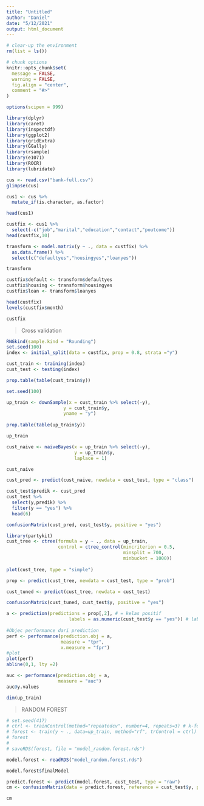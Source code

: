 ```yaml
---
title: "Untitled"
author: "Daniel"
date: "5/12/2021"
output: html_document
---
```


```r
# clear-up the environment
rm(list = ls())

# chunk options
knitr::opts_chunk$set(
  message = FALSE,
  warning = FALSE,
  fig.align = "center",
  comment = "#>"
)

options(scipen = 999)

```

```r
library(dplyr)
library(caret)
library(inspectdf)
library(ggplot2)
library(gridExtra)
library(GGally)
library(rsample)
library(e1071)
library(ROCR)
library(lubridate)
```

```r
cus <- read.csv("bank-full.csv")
glimpse(cus)
```
```r
cus1 <- cus %>% 
  mutate_if(is.character, as.factor)
```

```r
head(cus1)
```

```r
custfix <- cus1 %>% 
  select(-c("job","marital","education","contact","poutcome"))
head(custfix,10)
```

```r
transform <- model.matrix(y ~ ., data = custfix) %>% 
  as.data.frame() %>% 
  select(c("defaultyes","housingyes","loanyes"))
```

```r
transform
```

```r
custfix$default <- transform$defaultyes
custfix$housing <- transform$housingyes
custfix$loan <- transform$loanyes

```

```r
head(custfix)
levels(custfix$month)
```
```r
custfix
```


> Cross validation

```r
RNGkind(sample.kind = "Rounding")
set.seed(100)
index <- initial_split(data = custfix, prop = 0.8, strata ="y")

cust_train <- training(index)
cust_test <- testing(index)
```

```r
prop.table(table(cust_train$y))
```
```r
set.seed(100)

up_train <- downSample(x = cust_train %>% select(-y),
                     y = cust_train$y,
                     yname = "y")
                     
prop.table(table(up_train$y))
```
```r
up_train
```


```r
cust_naive <- naiveBayes(x = up_train %>% select(-y),
                         y = up_train$y,
                         laplace = 1)
```


```r
cust_naive
```

```r
cust_pred <- predict(cust_naive, newdata = cust_test, type = "class")
```


```r
cust_test$predik <- cust_pred
cust_test %>% 
  select(y,predik) %>% 
  filter(y == "yes") %>% 
  head(6)
```


```r
confusionMatrix(cust_pred, cust_test$y, positive = "yes")
```

```r
library(partykit)
cust_tree <- ctree(formula = y ~ ., data = up_train,
                   control = ctree_control(mincriterion = 0.5,
                                           minsplit = 700,
                                           minbucket = 1000))
                                          
plot(cust_tree, type = "simple")
```
```r
prop <- predict(cust_tree, newdata = cust_test, type = "prob")
```


```r
cust_tuned <- predict(cust_tree, newdata = cust_test)

confusionMatrix(cust_tuned, cust_test$y, positive = "yes")
```

```r
a <- prediction(predictions = prop[,2], # = kelas positif
                       labels = as.numeric(cust_test$y == "yes")) # label kelas positif
        
#Objec performance dari prediction
perf <- performance(prediction.obj = a,
                    measure = "tpr",
                    x.measure = "fpr")
#plot
plot(perf)
abline(0,1, lty =2)
```

```r
auc <- performance(prediction.obj = a,
                   measure = "auc")
auc@y.values
```
```r
dim(up_train)
```




> RANDOM FOREST

```r
# set.seed(417)
# ctrl <- trainControl(method="repeatedcv", number=4, repeats=3) # k-fold cross validation
# forest <- train(y ~ ., data=up_train, method="rf", trControl = ctrl)
# forest
# 
# saveRDS(forest, file = "model_random.forest.rds")
```

```r
model.forest <- readRDS("model_random.forest.rds")
```

```r
model.forest$finalModel
```


```r
predict.forest <- predict(model.forest, cust_test, type = "raw")
cm <- confusionMatrix(data = predict.forest, reference = cust_test$y, positive = "yes")

cm
```











